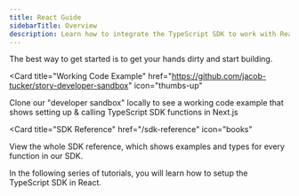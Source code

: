 ```yaml
---
title: React Guide
sidebarTitle: Overview
description: Learn how to integrate the TypeScript SDK to work with React-based apps.
---
```


The best way to get started is to get your hands dirty and start building.

<CardGroup cols={3}>

<Card
  title="Working Code Example"
  href="https://github.com/jacob-tucker/story-developer-sandbox"
  icon="thumbs-up"
>
  Clone our "developer sandbox" locally to see a working code example that shows
  setting up & calling TypeScript SDK functions in Next.js
</Card>

<Card
  title="SDK Reference"
  href="/sdk-reference"
  icon="books"
  
  
>
  View the whole SDK reference, which shows examples and types for every function in our SDK.
</Card>
  
</CardGroup>

In the following series of tutorials, you will learn how to setup the TypeScript SDK in React.
